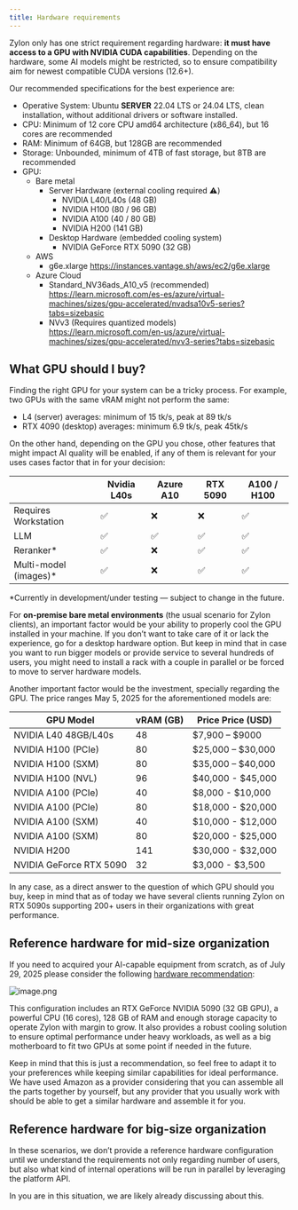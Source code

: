 ```yaml
---
title: Hardware requirements
---
```


Zylon only has one strict requirement regarding hardware: **it must have access to a GPU with NVIDIA CUDA capabilities**. Depending on the hardware, some AI models might be restricted, so to ensure compatibility aim for newest compatible CUDA versions (12.6+).

Our recommended specifications for the best experience are:

- Operative System: Ubuntu **SERVER** 22.04 LTS or 24.04 LTS, clean installation, without additional drivers or software installed.
- CPU: Minimum of 12 core CPU amd64 architecture (x86_64), but 16 cores are recommended
- RAM: Minimum of 64GB, but 128GB are recommended
- Storage: Unbounded, minimum of 4TB of fast storage, but 8TB are recommended
- GPU:
    - Bare metal
        - Server Hardware (external cooling required ⚠️)
            - NVIDIA L40/L40s (48 GB)
            - NVIDIA H100 (80 / 96 GB)
            - NVIDIA A100 (40 / 80 GB)
            - NVIDIA H200 (141 GB)
        - Desktop Hardware (embedded cooling system)
            - NVIDIA GeForce RTX 5090 (32 GB)
    - AWS
        - g6e.xlarge https://instances.vantage.sh/aws/ec2/g6e.xlarge
    - Azure Cloud
        - Standard_NV36ads_A10_v5 (recommended) https://learn.microsoft.com/es-es/azure/virtual-machines/sizes/gpu-accelerated/nvadsa10v5-series?tabs=sizebasic
        - NVv3 (Requires quantized models) https://learn.microsoft.com/en-us/azure/virtual-machines/sizes/gpu-accelerated/nvv3-series?tabs=sizebasic


## What GPU should I buy?

Finding the right GPU for your system can be a tricky process. For example, two GPUs with the same vRAM might not perform the same:

- L4 (server) averages: minimum of 15 tk/s, peak at 89 tk/s
- RTX 4090 (desktop) averages: minimum 6.9 tk/s, peak 45tk/s

On the other hand, depending on the GPU you chose, other features that might impact AI quality will be enabled, if any of them is relevant for your uses cases factor that in for your decision:

|  | Nvidia L40s | Azure A10 | RTX 5090 | A100 / H100 |
| --- | --- | --- | --- | --- |
| Requires Workstation | ✅ | ❌ | ❌ | ✅ |
| LLM | ✅ | ✅ | ✅ | ✅ |
| Reranker* | ✅ | ❌ | ✅ | ✅ |
| Multi-model (images)* | ✅ | ❌ | ✅ | ✅ |

*Currently in development/under testing — subject to change in the future.

For **on-premise bare metal environments** (the usual scenario for Zylon clients), an important factor would be your ability to properly cool the GPU installed in your machine. If you don’t want to take care of it or lack the experience, go for a desktop hardware option. But keep in mind that in case you want to run bigger models or provide service to several hundreds of users, you might need to install a rack with a couple in parallel or be forced to move to server hardware models.

Another important factor would be the investment, specially regarding the GPU. The price ranges May 5, 2025 for the aforementioned models are:

| **GPU Model** | **vRAM (GB)** | **Price Price (USD)** |
| --- | --- | --- |
| NVIDIA L40 48GB/L40s | 48 | $7,900 – $9000 |
| NVIDIA H100 (PCIe) | 80 | $25,000 – $30,000 |
| NVIDIA H100 (SXM) | 80 | $35,000 – $40,000 |
| NVIDIA H100 (NVL) | 96 | $40,000 - $45,000 |
| NVIDIA A100 (PCIe) | 40 | $8,000 - $10,000 |
| NVIDIA A100 (PCIe) | 80 | $18,000 - $20,000 |
| NVIDIA A100 (SXM) | 40 | $10,000 - $12,000 |
| NVIDIA A100 (SXM) | 80 | $20,000 - $25,000 |
| NVIDIA H200 | 141 | $30,000 - $32,000 |
| NVIDIA GeForce RTX 5090 | 32 | $3,000 - $3,500 |

In any case, as a direct answer to the question of which GPU should you buy, keep in mind that as of today we have several clients running Zylon on RTX 5090s supporting 200+ users in their organizations with great performance.

## Reference hardware for mid-size organization

If you need to acquired your AI-capable equipment from scratch, as of July 29, 2025 please consider the following [hardware recommendation](https://pcpartpicker.com/user/pablo.zylon/saved/#view=csWVD3):

![image.png](hardware-requirements-images/basic.png)

This configuration includes an RTX GeForce NVIDIA 5090 (32 GB GPU), a powerful CPU (16 cores), 128 GB of RAM and enough storage capacity to operate Zylon with margin to grow. It also provides a robust cooling solution to ensure optimal performance under heavy workloads, as well as a big motherboard to fit two GPUs at some point if needed in the future.

Keep in mind that this is just a recommendation, so feel free to adapt it to your preferences while keeping similar capabilities for ideal performance. We have used Amazon as a provider considering that you can assemble all the parts together by yourself, but any provider that you usually work with should be able to get a similar hardware and assemble it for you.

## Reference hardware for big-size organization

In these scenarios, we don’t provide a reference hardware configuration until we understand the requirements not only regarding number of users, but also what kind of internal operations will be run in parallel by leveraging the platform API.

In you are in this situation, we are likely already discussing about this.
